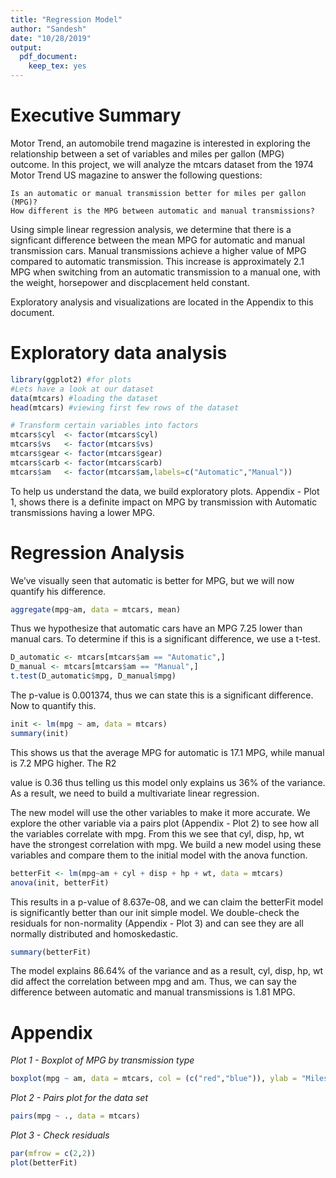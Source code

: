 ```yaml
---
title: "Regression Model"
author: "Sandesh"
date: "10/28/2019"
output: 
  pdf_document: 
    keep_tex: yes
---
```

# Executive Summary
Motor Trend, an automobile trend magazine is interested in exploring the relationship between a set of variables and miles per gallon (MPG) outcome. In this project, we will analyze the mtcars dataset from the 1974 Motor Trend US magazine to answer the following questions:

    Is an automatic or manual transmission better for miles per gallon (MPG)?
    How different is the MPG between automatic and manual transmissions?

Using simple linear regression analysis, we determine that there is a signficant difference between the mean MPG for automatic and manual transmission cars. Manual transmissions achieve a higher value of MPG compared to automatic transmission. This increase is approximately 2.1 MPG when switching from an automatic transmission to a manual one, with the weight, horsepower and discplacement held constant.

Exploratory analysis and visualizations are located in the Appendix to this document.

# Exploratory data analysis
```r
library(ggplot2) #for plots
#Lets have a look at our dataset
data(mtcars) #loading the dataset
head(mtcars) #viewing first few rows of the dataset
```
```r
# Transform certain variables into factors
mtcars$cyl  <- factor(mtcars$cyl)
mtcars$vs   <- factor(mtcars$vs)
mtcars$gear <- factor(mtcars$gear)
mtcars$carb <- factor(mtcars$carb)
mtcars$am   <- factor(mtcars$am,labels=c("Automatic","Manual"))
```
To help us understand the data, we build exploratory plots. Appendix - Plot 1, shows there is a definite impact on MPG by transmission with Automatic transmissions having a lower MPG.

# Regression Analysis
We’ve visually seen that automatic is better for MPG, but we will now quantify his difference.
```r
aggregate(mpg~am, data = mtcars, mean)
```
Thus we hypothesize that automatic cars have an MPG 7.25 lower than manual cars. To determine if this is a significant difference, we use a t-test.
```r
D_automatic <- mtcars[mtcars$am == "Automatic",]
D_manual <- mtcars[mtcars$am == "Manual",]
t.test(D_automatic$mpg, D_manual$mpg)
```
The p-value is 0.001374, thus we can state this is a significant difference. Now to quantify this.
```r
init <- lm(mpg ~ am, data = mtcars)
summary(init)
```
This shows us that the average MPG for automatic is 17.1 MPG, while manual is 7.2 MPG higher. The R2

value is 0.36 thus telling us this model only explains us 36% of the variance. As a result, we need to build a multivariate linear regression.

The new model will use the other variables to make it more accurate. We explore the other variable via a pairs plot (Appendix - Plot 2) to see how all the variables correlate with mpg. From this we see that cyl, disp, hp, wt have the strongest correlation with mpg. We build a new model using these variables and compare them to the initial model with the anova function.
```r
betterFit <- lm(mpg~am + cyl + disp + hp + wt, data = mtcars)
anova(init, betterFit)
```
This results in a p-value of 8.637e-08, and we can claim the betterFit model is significantly better than our init simple model. We double-check the residuals for non-normality (Appendix - Plot 3) and can see they are all normally distributed and homoskedastic.
```r
summary(betterFit)
```
The model explains 86.64% of the variance and as a result, cyl, disp, hp, wt did affect the correlation between mpg and am. Thus, we can say the difference between automatic and manual transmissions is 1.81 MPG.

# Appendix
*Plot 1 - Boxplot of MPG by transmission type*
```r
boxplot(mpg ~ am, data = mtcars, col = (c("red","blue")), ylab = "Miles Per Gallon", xlab = "Transmission Type")
```
*Plot 2 - Pairs plot for the data set*
```r
pairs(mpg ~ ., data = mtcars)
```
*Plot 3 - Check residuals*
```r
par(mfrow = c(2,2))
plot(betterFit)
```